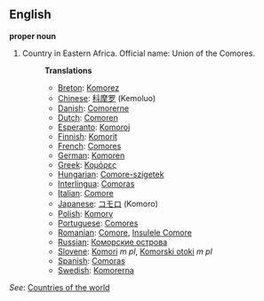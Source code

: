 ==English==

'''proper noun'''

# Country in Eastern Africa. Official name: Union of the Comores.
#:'''Translations'''
#:*[[Breton]]: [[Komorez]]
#:*[[Chinese]]: [[科摩罗]] (Kemoluo)
#:*[[Danish]]: [[Comorerne]]
#:*[[Dutch]]: [[Comoren]]
#:*[[Esperanto]]: [[Komoroj]]
#:*[[Finnish]]: [[Komorit]]
#:*[[French]]: [[Comores]]
#:*[[German]]: [[Komoren]]
#:*[[Greek]]: [[Κομόρες]]
#:*[[Hungarian]]: [[Comore-szigetek]]
#:*[[Interlingua]]: [[Comoras]]
#:*[[Italian]]: [[Comore]]
#:*[[Japanese]]: [[コモロ]] (Komoro)
#:*[[Polish]]: [[Komory]]
#:*[[Portuguese]]: [[Comores]]
#:*[[Romanian]]: [[Comore]], [[Insulele Comore]]
#:*[[Russian]]: [[Коморские острова]]
#:*[[Slovene]]: [[Komori]] ''m pl'', [[Komorski otoki]] ''m pl''
#:*[[Spanish]]: [[Comoras]]
#:*[[Swedish]]: [[Komorerna]]

''See'': [[Countries of the world]]
